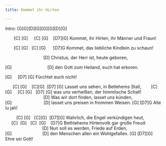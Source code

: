 ```yaml
---
title: Kommet ihr Hirten

---
```


Intro: [G]G][D][G][G][G][D][G]

       [C] [G]     [C] [G]    [D7][G]
Kommet, ihr Hirten, ihr Männer und Fraun!

       [C] [G]   [C] [G]      [D7]G
Kommet, das liebliche Kindlein zu schaun!

                               [D]
Christus, der Herr ist, heute geboren,

[G]                             [D]
den Gott zum Heiland, euch hat erkoren.

[G]     [D7] [G]
Fürchtet euch nicht!


      [C] [G]    [C][G]  [D7] [G]
Lasset uns sehen, in Betlehems Stall,
       [C][G]     [C] [G]   [D7] [G]
was uns verheißen, der himmlische Schall!
                               [D]
Was wir dort finden, lasset uns künden,
[G]                          [D]
lasset uns preisen in frommen Weisen.
[G] [D7]G
Alle lu jah!


         [C] [G]   [C][G]  [D7][G]
Wahrlich, die Engel verkündigen heut,
     [C]  [G]   [C]  [G]    [D7]G
Bethlehems Hirtenvolk gar große Freud:
                              [D]
Nun soll es werden, Friede auf Erden,
[G]                         [D]
den Menschen allen ein Wohlgefallen.
[G] [D7][G]
Ehre sei Gott!

